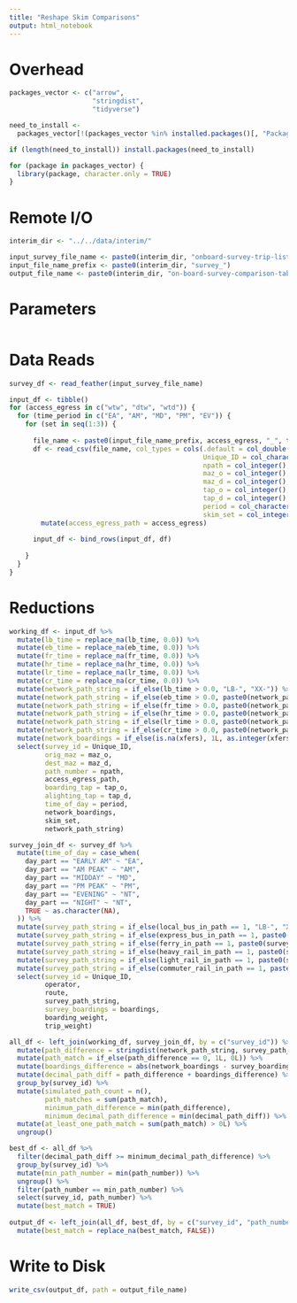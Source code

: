 ```yaml
---
title: "Reshape Skim Comparisons"
output: html_notebook
---
```


# Overhead
```r
packages_vector <- c("arrow",
                     "stringdist",
                     "tidyverse")

need_to_install <-
  packages_vector[!(packages_vector %in% installed.packages()[, "Package"])]

if (length(need_to_install)) install.packages(need_to_install)

for (package in packages_vector) {
  library(package, character.only = TRUE)
}

```

# Remote I/O
```r
interim_dir <- "../../data/interim/"

input_survey_file_name <- paste0(interim_dir, "onboard-survey-trip-list.feather")
input_file_name_prefix <- paste0(interim_dir, "survey_")
output_file_name <- paste0(interim_dir, "on-board-survey-comparison-tableau.csv")

```

# Parameters
```r

```

# Data Reads
```r
survey_df <- read_feather(input_survey_file_name)

input_df <- tibble()
for (access_egress in c("wtw", "dtw", "wtd")) {
  for (time_period in c("EA", "AM", "MD", "PM", "EV")) {
    for (set in seq(1:3)) {
      
      file_name <- paste0(input_file_name_prefix, access_egress, "_", time_period, "_set", set, "_db.csv")
      df <- read_csv(file_name, col_types = cols(.default = col_double(),
                                                 Unique_ID = col_character(),
                                                 npath = col_integer(),
                                                 maz_o = col_integer(),
                                                 maz_d = col_integer(),
                                                 tap_o = col_integer(),
                                                 tap_d = col_integer(),
                                                 period = col_character(),
                                                 skim_set = col_integer())) %>%
        mutate(access_egress_path = access_egress)
      
      input_df <- bind_rows(input_df, df)
      
    }
  }
}

```

# Reductions
```r
working_df <- input_df %>%
  mutate(lb_time = replace_na(lb_time, 0.0)) %>%
  mutate(eb_time = replace_na(eb_time, 0.0)) %>%
  mutate(fr_time = replace_na(fr_time, 0.0)) %>%
  mutate(hr_time = replace_na(hr_time, 0.0)) %>%
  mutate(lr_time = replace_na(lr_time, 0.0)) %>%
  mutate(cr_time = replace_na(cr_time, 0.0)) %>%
  mutate(network_path_string = if_else(lb_time > 0.0, "LB-", "XX-")) %>%
  mutate(network_path_string = if_else(eb_time > 0.0, paste0(network_path_string, "EB-"), paste0(network_path_string, "XX-"))) %>%
  mutate(network_path_string = if_else(fr_time > 0.0, paste0(network_path_string, "FR-"), paste0(network_path_string, "XX-"))) %>%
  mutate(network_path_string = if_else(hr_time > 0.0, paste0(network_path_string, "HR-"), paste0(network_path_string, "XX-"))) %>%
  mutate(network_path_string = if_else(lr_time > 0.0, paste0(network_path_string, "LR-"), paste0(network_path_string, "XX-"))) %>%
  mutate(network_path_string = if_else(cr_time > 0.0, paste0(network_path_string, "CR"), paste0(network_path_string, "XX"))) %>%
  mutate(network_boardings = if_else(is.na(xfers), 1L, as.integer(xfers) + 1L)) %>%
  select(survey_id = Unique_ID,
         orig_maz = maz_o, 
         dest_maz = maz_d,
         path_number = npath,
         access_egress_path,
         boarding_tap = tap_o,
         alighting_tap = tap_d,
         time_of_day = period, 
         network_boardings,
         skim_set,
         network_path_string) 

survey_join_df <- survey_df %>%
  mutate(time_of_day = case_when(
    day_part == "EARLY AM" ~ "EA",
    day_part == "AM PEAK" ~ "AM",
    day_part == "MIDDAY" ~ "MD",
    day_part == "PM PEAK" ~ "PM",
    day_part == "EVENING" ~ "NT",
    day_part == "NIGHT" ~ "NT",
    TRUE ~ as.character(NA),
  )) %>%
  mutate(survey_path_string = if_else(local_bus_in_path == 1, "LB-", "XX-")) %>%
  mutate(survey_path_string = if_else(express_bus_in_path == 1, paste0(survey_path_string, "EB-"), paste0(survey_path_string, "XX-"))) %>%
  mutate(survey_path_string = if_else(ferry_in_path == 1, paste0(survey_path_string, "FR-"), paste0(survey_path_string, "XX-"))) %>%
  mutate(survey_path_string = if_else(heavy_rail_in_path == 1, paste0(survey_path_string, "HR-"), paste0(survey_path_string, "XX-"))) %>%
  mutate(survey_path_string = if_else(light_rail_in_path == 1, paste0(survey_path_string, "LR-"), paste0(survey_path_string, "XX-"))) %>%
  mutate(survey_path_string = if_else(commuter_rail_in_path == 1, paste0(survey_path_string, "CR"), paste0(survey_path_string, "XX"))) %>%
  select(survey_id = Unique_ID,
         operator, 
         route,
         survey_path_string,
         survey_boardings = boardings,
         boarding_weight,
         trip_weight)

all_df <- left_join(working_df, survey_join_df, by = c("survey_id")) %>%
  mutate(path_difference = stringdist(network_path_string, survey_path_string)/2.0) %>%
  mutate(path_match = if_else(path_difference == 0, 1L, 0L)) %>%
  mutate(boardings_difference = abs(network_boardings - survey_boardings)/10.0) %>%
  mutate(decimal_path_diff = path_difference + boardings_difference) %>%
  group_by(survey_id) %>%
  mutate(simulated_path_count = n(), 
         path_matches = sum(path_match),
         minimum_path_difference = min(path_difference),
         minimum_decimal_path_difference = min(decimal_path_diff)) %>%
  mutate(at_least_one_path_match = sum(path_match) > 0L) %>%
  ungroup() 

best_df <- all_df %>%
  filter(decimal_path_diff >= minimum_decimal_path_difference) %>%
  group_by(survey_id) %>%
  mutate(min_path_number = min(path_number)) %>%
  ungroup() %>%
  filter(path_number == min_path_number) %>%
  select(survey_id, path_number) %>%
  mutate(best_match = TRUE)
  
output_df <- left_join(all_df, best_df, by = c("survey_id", "path_number")) %>%
  mutate(best_match = replace_na(best_match, FALSE))
```

# Write to Disk
```r
write_csv(output_df, path = output_file_name)
```


